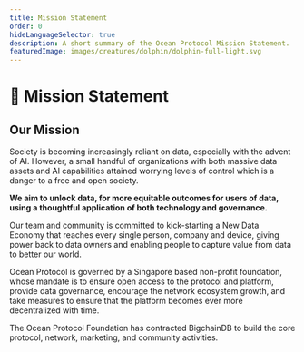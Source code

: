 ```yaml
---
title: Mission Statement
order: 0
hideLanguageSelector: true
description: A short summary of the Ocean Protocol Mission Statement.
featuredImage: images/creatures/dolphin/dolphin-full-light.svg
---
```


# 🤝 Mission Statement

## Our Mission

Society is becoming increasingly reliant on data, especially with the advent of AI. However, a small handful of organizations with both massive data assets and AI capabilities attained worrying levels of control which is a danger to a free and open society.

<b>We aim to unlock data, for more equitable outcomes for users of data, using a thoughtful application of both technology and governance.</b>

Our team and community is committed to kick-starting a New Data Economy that reaches every single person, company and device, giving power back to data owners and enabling people to capture value from data to better our world.

Ocean Protocol is governed by a Singapore based non-profit foundation, whose mandate is to ensure open access to the protocol and platform, provide data governance, encourage the network ecosystem growth, and take measures to ensure that the platform becomes ever more decentralized with time.

The Ocean Protocol Foundation has contracted BigchainDB to build the core protocol, network, marketing, and community activities.
